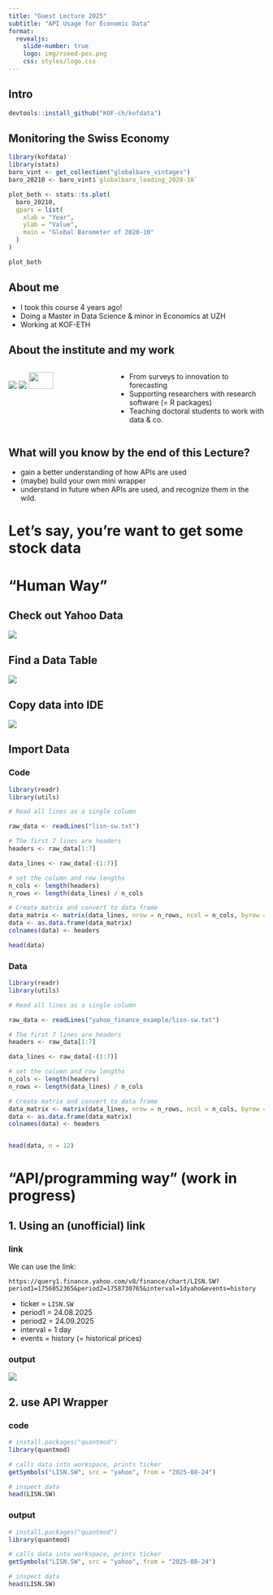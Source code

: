 ```yaml
---
title: "Guest Lecture 2025"
subtitle: "API Usage for Economic Data"
format:
  revealjs:
    slide-number: true
    logo: img/rseed-pos.png
    css: styles/logo.css
---
```


## Intro {visibility="hidden"}
```r
devtools::install_github("KOF-ch/kofdata")
```


<!-- 
- not more than 2-3 min
- you've probably heard of APIs already
- teaser: this is what you could do with an API (not the plotting, but getting data), and so much more  -->

## Monitoring the Swiss Economy {.smaller}
<!-- TODO: use lindt & sprüngli data -->

```r
library(kofdata)
library(stats)
baro_vint <- get_collection("globalbaro_vintages")
baro_20210 <- baro_vint$`globalbaro_leading_2020-10`

plot_both <- stats::ts.plot(
  baro_20210,
  gpars = list(
    xlab = "Year",
    ylab = "Value",
    main = "Global Barometer of 2020-10"
  )
)

plot_both
```

## About me 

- I took this course 4 years ago!
- Doing a Master in Data Science & minor in Economics at UZH
- Working at KOF-ETH

<!-- 
- work in the institute that produces the data i just showed you -->

## About the institute and my work


:::: {.columns}
::: {.column width="40%"}
![](img/ETH_Fremdmedienlogo_KOF_horizontal_pos.png)
![](img/rseed-pos.png)
![](img/h4sci-logo-web.svg){width="50%"}
:::

::: {.column width="60%"}
- From surveys to innovation to forecasting
- Supporting researchers with research software (= R packages)
- Teaching doctoral students to work with data & co. 
:::
::::

## What will you know by the end of this Lecture?
- gain a better understanding of how APIs are used
<!-- TODO: scope to be determined -->
- (maybe) build your own mini wrapper
- understand in future when APIs are used, and recognize them in the wild. 

# Let's say, you're want to get some stock data 
<!-- TODO: put this into one slide, with subset? -->

<!-- 
- let's say we want to get the stock prices of lindt & sprüngli for the last month
- how do we get data from the internet (let's say you don't have the .csv file on your computer)
- we would go to the internet, get the data from the Tabelle from the website 
- highlight the table we want, how do we get this data?
- copy paste into a .csv file, then import
- clean, etc. 
- what if you want to do this more often? -> umständlich! 
-->
# "Human Way"

## Check out Yahoo Data
<!-- TODO: center this -->
![](/img/yahoo_lisn.png)

## Find a Data Table
![](/img/lisn_table.png)

## Copy data into IDE
![](/img/imported_lisn.png)

## Import Data {.smaller}

::: {.panel-tabset}

### Code 
```r 
library(readr)
library(utils)

# Read all lines as a single column

raw_data <- readLines("lisn-sw.txt")

# The first 7 lines are headers
headers <- raw_data[1:7]

data_lines <- raw_data[-(1:7)]

# set the column and row lengths
n_cols <- length(headers)
n_rows <- length(data_lines) / n_cols

# Create matrix and convert to data frame
data_matrix <- matrix(data_lines, nrow = n_rows, ncol = n_cols, byrow = TRUE)
data <- as.data.frame(data_matrix)
colnames(data) <- headers

head(data)
```
<!-- and that's without the right formats! -->

### Data
```r
library(readr)
library(utils)

# Read all lines as a single column

raw_data <- readLines("yahoo_finance_example/lisn-sw.txt")

# The first 7 lines are headers
headers <- raw_data[1:7]

data_lines <- raw_data[-(1:7)]

# set the column and row lengths
n_cols <- length(headers)
n_rows <- length(data_lines) / n_cols

# Create matrix and convert to data frame
data_matrix <- matrix(data_lines, nrow = n_rows, ncol = n_cols, byrow = TRUE)
data <- as.data.frame(data_matrix)
colnames(data) <- headers


head(data, n = 12)
```

:::

# "API/programming way" (work in progress)

<!-- 
- (we) write a computer program (=R script)
- follows the protocol
-->

## 1. Using an (unofficial) link {.smaller}
<!-- - no more yahoo finance API
- closed down in 2017 -->
 
::: {.panel-tabset}

### link

We can use the link:

`https://query1.finance.yahoo.com/v8/finance/chart/LISN.SW?period1=1756052365&period2=1758730765&interval=1dyaho&events=history`

- ticker = `LISN.SW`
- period1 = 24.08.2025 
- period2 = 24.09.2025
- interval = 1 day
- events = history (= historical prices)

<!-- 
 https://query1.finance.yahoo.com/v8/finance/chart/LISN.SW?period1=1756052365&period2=1758730765&interval=1d&events=history
 period1 = 1756052365 (24.08.2025)
 period2 = 1758730765 (24.09.2025) -->

### output

![](/img/yahoo_fin_query.png)

:::

## 2. use API Wrapper {.smaller}

::: {.panel-tabset}

### code

```r
# install.packages("quantmod")
library(quantmod)

# calls data into workspace, prints ticker
getSymbols("LISN.SW", src = "yahoo", from = "2025-08-24")

# inspect data
head(LISN.SW)
```

### output
```r
# install.packages("quantmod")
library(quantmod)

# calls data into workspace, prints ticker
getSymbols("LISN.SW", src = "yahoo", from = "2025-08-24")

# inspect data
head(LISN.SW)
```

:::

<!-- we could use the yfinance API (private) or the {yfR} or the {quantmod} package -->
